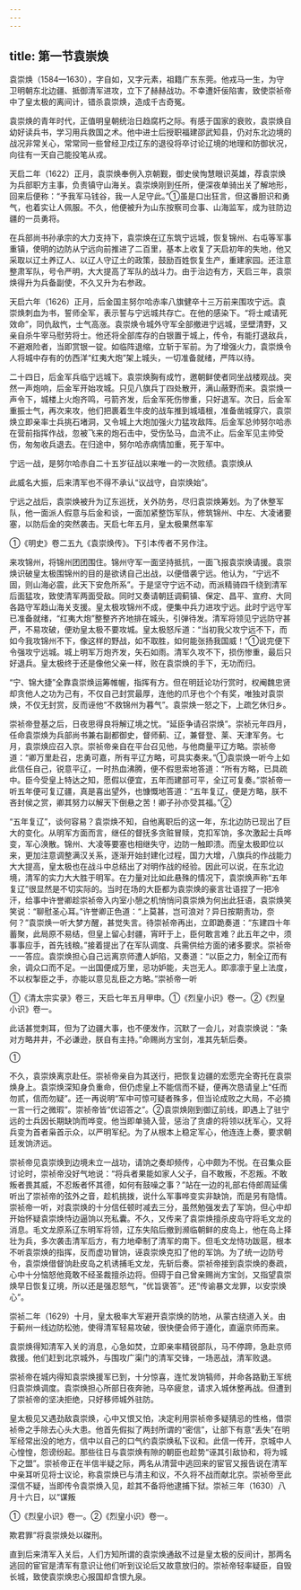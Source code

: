 ```yaml
---
---
---
```

title: 第一节袁崇焕
---



袁崇焕（1584—1630），字自如，又字元素，祖籍广东东莞。他戎马一生，为守卫明朝东北边疆、抵御清军进攻，立下了赫赫战功。不幸遭奸佞陷害，致使崇祯帝中了皇太极的离间计，错杀袁崇焕，造成千古奇冤。

袁崇焕的青年时代，正值明皇朝统治日趋腐朽之际。有感于国家的衰败，袁崇焕自幼好读兵书，学习用兵救国之术。他中进士后授职福建邵武知县，仍对东北边境的战况非常关心，常常同一些曾经卫戍辽东的退役将卒讨论辽境的地理和防御状况，向往有一天自己能投笔从戎。

天启二年（1622）正月，袁崇焕奉例入京朝觐，御史侯恂慧眼识英雄，荐袁崇焕为兵部职方主事，负责镇守山海关。袁崇焕刚到任所，便深夜单骑出关了解地形，回来后便称：“予我军马钱谷，我一人足守此。”①虽是口出狂言，但这番胆识和勇气，也着实让人佩服。不久，他便被升为山东按察司佥事、山海监军，成为驻防边疆的一员勇将。

在兵部尚书孙承宗的大力支持下，袁崇焕在辽东筑宁远城，恢复锦州、右屯等军事重镇，使明的边防从宁远向前推进了二百里，基本上收复了天启初年的失地，他又采取以辽土养辽人、以辽人守辽土的政策，鼓励百姓恢复生产，重建家园。还注意整肃军队，号令严明，大大提高了军队的战斗力。由于治边有方，天启三年，袁崇焕得升为兵备副使，不久又升为右参政。

天启六年（1626）正月，后金国主努尔哈赤率八旗健卒十三万前来围攻宁远。袁崇焕刺血为书，誓师全军，表示誓与宁远城共存亡。在他的感染下。“将士咸请死效命”，同仇敌忾，士气高涨。袁崇焕令城外守军全部撤进宁远城，坚壁清野，又亲自杀牛宰马慰劳将士。他还将全部库存的白银置于城上，传令，有能打退敌兵，不避艰险者，当即赏银一锭。如临阵退缩，立斩于军前。为了增强火力，袁崇焕令人将城中存有的仿西洋“红夷大炮”架上城头，一切准备就绪，严阵以待。

二十四日，后金军兵临宁远城下。袁崇焕胸有成竹，邀朝鲜使者同坐战楼观战。突然一声炮响，后金军开始攻城。只见八旗兵丁四处散开，满山蔽野而来。袁崇焕一声令下，城楼上火炮齐鸣，弓箭齐发，后金军死伤惨重，只好退军。次日，后金军重振士气，再次来攻，他们把裹着生牛皮的战车推到城墙根，准备凿城穿穴，袁崇焕立即亲率士兵挑石堵洞，又令城上大炮加强火力猛攻敌阵。后金军总帅努尔哈赤在营前指挥作战，忽被飞来的炮石击中，受伤坠马，血流不止。后金军见主帅受伤，匆匆收兵退去。在归途中，努尔哈赤病情加重，死于军中。

宁远一战，是努尔哈赤自二十五岁征战以来唯一的一次败绩。袁崇焕从

此威名大振，后来清军也不得不承认“议战守，自崇焕始”。

宁远之战后，袁崇焕被升为辽东巡抚，关外防务，尽归袁崇焕筹划。为了休整军队，他一面派人假意与后金和谈，一面加紧整饬军队，修筑锦州、中左、大凌诸要塞，以防后金的突然袭击。天启七年五月，皇太极果然率军

①《明史》卷二五九《袁崇焕传》。下引本传者不另作注。

来攻锦州，将锦州团团围住。锦州守军一面坚持抵抗，一面飞报袁崇焕请援。袁崇焕识破皇太极围锦州的目的是欲诱自己出战，以便借袭宁远。他认为，“宁远不固，则山海必震，此天下安危所系”。于是坚守宁远不动，而派精骑四千绕到清军后面猛攻，致使清军两面受敌。同时又奏请朝廷调蓟镇、保定、昌平、宣府、大同各路守军趋山海关支援。皇太极攻锦州不成，便集中兵力进攻宁远。此时宁远守军已准备就绪，“红夷大炮”整整齐齐地排在城头，引弹待发。清军将领见宁远防守甚严，不易攻破，便劝皇太极不要攻城。皇太极怒斥道：“当初我父攻宁远不下，而如今我攻锦州不下，像这样的野战，如不取胜，如何能张扬我国威！”①说完便下令强攻宁远城。城上明军万炮齐发，矢石如雨。清军久攻不下，损伤惨重，最后只好退兵。皇太极终于还是像他父亲一样，败在袁崇焕的手下，无功而归。

“宁、锦大捷”全靠袁崇焕运筹帷幄，指挥有方。但在明廷论功行赏时，权阉魏忠贤却贪他人之功为己有，不仅自己封赏最厚，连他的爪牙也个个有奖，唯独对袁崇焕，不仅无封赏，反而诬他“不救锦州为暮气”。袁崇焕一怒之下，上疏乞休归乡。

崇祯帝登基之后，日夜思得良将解辽境之忧。“延臣争请召崇焕”。崇祯元年四月，任命袁崇焕为兵部尚书兼右副都御史，督师蓟、辽，兼督登、莱、天津军务。七月，袁崇焕应召入京。崇祯帝亲自在平台召见他，与他商量平辽方略。崇祯帝道：“卿万里赴召，忠勇可嘉，所有平辽方略，可具实奏来。”①袁崇焕一听今上如此信任自己，锐意平辽，一时热血沸腾，便不假思索地答道：“所有方略，已具疏中。臣今受皇上特达之知，愿假以便宜，五年而建部可平，全辽可复奏。”崇祯帝一听五年便可复辽疆，真是喜出望外，也慷慨地答道：“五年复辽，便是方略，朕不吝封侯之赏，卿其努力以解天下倒悬之苦！卿子孙亦受其福。”②

“五年复辽”，谈何容易？袁崇焕不知，自他离职后的这一年，东北边防已现出了巨大的变化。从明军方面而言，继任的督抚多贪赃冒赎，克扣军饷，多次激起士兵哗变，军心涣散。锦州、大凌等要塞也相继失守，边防一触即溃。而皇太极即位以来，更加注意调整满汉关系，逐渐开始封建化过程，国力大增，八旗兵的作战能力大大提高，皇太极也在战斗中总结出了对明作战的经验。因此可以说，在东北边境，清军的实力大大胜于明军。在力量对比如此悬殊的情况下，袁崇焕声称“五年复辽”很显然是不切实际的。当时在场的大臣都为袁崇焕的豪言壮语捏了一把冷汗，给事中许誉卿趁崇祯帝入内室小憩之机悄悄问袁崇焕为何出此狂语，袁崇焕笑笑说：“聊慰圣心耳。”许誉卿正色道：“上莫甚，岂可浪对？异日按期责功，奈何？”袁崇焕一听大梦方醒，甚觉失言。待崇祯帝再出，立即跪奏道：“东建四十年蓄聚，此局原不易结，但皇上留心封疆，宵旰于上，臣何敢言难？此五年之中，须事事应手，首先钱粮。”接着提出了在军队调度、兵需供给方面的诸多要求。崇祯帝一一答应。袁崇焕担心自己远离京师遭人妒陷，又奏道：“以臣之力，制全辽而有余，调众口而不足。一出国便成万里，忌功妒能，夫岂无人。即凛凛于皇上法度，不以权掣臣之手，亦能以意见乱臣之方略。”崇祯帝一听

①《清太宗实录》卷三，天启七年五月甲申。①《烈皇小识》卷一。②《烈皇小识》卷一。

此话甚觉刺耳，但为了边疆大事，也不便发作，沉默了一会儿，对袁崇焕说：“条对方略井井，不必谦逊，朕自有主持。”命赐尚方宝剑，准其先斩后奏。

①

不久，袁崇焕离京赴任。崇祯帝亲自为其送行，把恢复边疆的宏愿完全寄托在袁崇焕身上。袁崇焕深知身负重命，但仍虑皇上不能信而不疑，便再次恳请皇上“任而勿贰，信而勿疑”。还一再说明“军中可惊可疑者殊多，但当论成败之大局，不必摘一言一行之微瑕”。崇祯帝皆“优诏答之”。②袁崇焕刚到御辽前线，即遇上了驻宁远的士兵因长期缺饷而哗变。他当即单骑入营，惩治了贪虐的将领以抚军心，又将兵变为首者枭首示众，以严明军纪。为了从根本上稳定军心，他连连上奏，要求朝廷发饷济远。

崇祯帝见袁崇焕到边境未立一战功，请饷之奏却频传，心中颇为不悦。在召集众臣讨论时，崇祯帝没好气地说：“将兵者果能如家人父子，自不敢叛，不忍叛。不敢叛者畏其威，不忍叛者怀其德，如何有鼓噪之事？”站在一边的礼部右侍郎周延儒听出了崇祯帝的弦外之音，趁机挑拨，说什么军事哗变实非缺饷，而是另有隐情。崇祯帝一听，对袁崇焕的十分信任顿时减去三分，虽然勉强发去了军饷，但心中却开始怀疑袁崇焕恃边逼饷以充私囊。不久，又传来了袁崇焕擅杀皮岛守将毛文龙的消息。毛文龙原系辽东明军将领，辽东失陷后撤到濒临朝鲜的皮岛上，他在岛上择壮为兵，多次袭击清军后方，有力地牵制了清军的南下。但毛文龙恃功跋扈，根本不听袁崇焕的指挥，反而虚功冒饷，诬袁崇焕克扣了他的军饷。为了统一边防号令，袁崇焕借督饷赴皮岛之机诱捕毛文龙，先斩后奏。崇祯帝接到袁崇焕的奏疏，心中十分恼怒他竟敢不经圣裁擅杀边将。但碍于自己曾亲赐尚方宝剑，又指望袁崇焕早日恢复辽境，所以还是强忍怒气，“优旨褒答”。还“传谕暴文龙罪，以安崇焕心”。

崇祯二年（1629）十月，皇太极率大军避开袁崇焕的防地，从蒙古绕道入关。由于蓟州一线边防松弛，使得清军轻易攻破，很快便会师于遵化，直逼京师而来。

袁崇焕得知清军入关的消息，心急如焚，立即亲率精锐部队，马不停蹄，急赴京师救援。他们赶到北京城外，与围攻广渠门的清军交锋，一场恶战，清军败退。

崇祯帝在城内得知袁崇焕援军已到，十分惊喜，连忙发饷犒师，并命各路勤王军统归袁崇焕调度。袁崇焕担心所部日夜奔驰，马卒疲怠，请求入城休整再战。但遭到了崇祯帝的坚决拒绝，只好移师城外驻防。

皇太极见又遇劲敌袁崇焕，心中又恨又怕，决定利用崇祯帝多疑猜忌的性格，借崇祯帝之手除去心头大患。他首先假拟了两封所谓的“密信”，让部下有意“丢失”在明军经常出没的地方，信中以自己的口气约袁崇焕私下议和。此信一传开，京城中人心惶惶，怨谤纷起。那些往日与袁崇焕有隙的朝臣也趁势“诬其引敌协和，将为城下之盟”。崇祯帝正在半信半疑之际，两名从清营中逃回来的宦官又报告说在清军中亲耳听见将士议论，称袁崇焕已与清主和议，不久将不战而献北京。崇祯帝至此深信不疑，当即传令袁崇焕入见，趁其不备将他逮捕下狱。崇祯三年（1630）八月十六日，以“谋叛

①《烈皇小识》卷一。②《烈皇小识》卷一。

欺君罪”将袁崇焕处以磔刑。

直到后来清军入关后，人们方知所谓的袁崇焕通敌不过是皇太极的反间计，那两名逃回的宦官是清军有意识让他们听到议论后又故意放归的。崇祯帝轻率疑臣，自毁长城，致使袁崇焕忠心报国却含恨九泉。